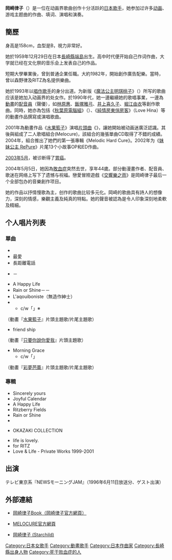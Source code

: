 {{藝人
| 姓名     = 岡崎 律子
| 類型     = 女歌手
| 圖片     =
| 圖片尺寸 =
| 原名     =
| 羅馬拼音 =
| 綽號     =
| 國籍     ={{JPN}}
| 出生日期 = {{birth date|1959|12|29}}
| 出生地點 =
| 逝世日期 = {{death date and age|2004|5|5|1959|12|29}}
| 逝世地點 =
| 血型     =
| 身高     =
| 出身地   = {{JPN}}[[長崎縣|長崎縣]][[西彼杵郡|西彼杵郡]][[高島町_(長崎縣)|高島町]][[端島|端島]]（現[[長崎市|長崎市]][[端島|端島]]）
| 出道作   =
| 出道日期 =
| 代表作   = {{lang|ja|夢見る愛天使}}（作曲；動畫《[[愛天使傳說|愛天使傳說]]》片頭曲）<br/>[[櫻花綻放|櫻花綻放]]（作詞・作曲；動畫《[[純情房東俏房客|純情房東俏房客]]》片頭曲）<br/>For Fruits Basket（作詞・作曲・演唱；動畫《[[水果籃子|水果籃子]]》片頭曲）
| 活躍年代 = 1991年－2004年
| 唱片公司 =
| 經理人公司 =
| 網站     =
| IMDb    =
}}
{{japanese|japanese=岡崎 律子|kana=おかざき りつこ|romaji=Okazaki Ritsuko}}

'''岡崎律子'''（{{bd|1959年|12月29日|2004年|5月5日|catIdx=Okazaki Ritsuko}}）是一位在动画界歌曲创作十分活跃的[[日本|日本]][[歌手|歌手]]，她参加过许多[[动画|动画]]、游戏主题曲的作曲、填词、演唱和演奏。

== 簡歷 ==
身高是158cm，血型是B，視力非常好。

她於1959年12月29日在日本[[長崎縣|長崎縣]][[端島|端島]]出生。高中时代便开始自己作词作曲，大学就已经在文化祭的音乐会上发表自己的作品。

短期大學畢業後，曾到普通企業任職。大約1982年，開始創作廣告配樂。當時，曾以森野律及RITZ為名提供樂曲。

她於1993年以[[唱作歌手|唱作歌手]]的身分出道。为新版《[[魔法公主明琪桃子|魔法公主明琪桃子]]》（{{lang|ja|魔法のプリンセスミンキーモモ}}）所写的歌曲应该是她加入动画界的处女作。於1990年代，她一邊繼續她的歌唱事業，一邊為[[日本動畫|動畫]]的[[配音員|配音員]]（聲優），如[[林原惠|林原惠]]、[[飯塚雅弓|飯塚雅弓]]、[[井上喜久子|井上喜久子]]、[[堀江由衣|堀江由衣]]等創作歌曲。同時，她亦為包括《[[秋葉原電腦組|秋葉原電腦組]]》（{{lang|ja|アキハバラ電脳組}}）、《[[純情房東俏房客|純情房東俏房客]]》（Love Hina）等的動畫作品撰寫或演唱歌曲。

2001年為動畫作品《[[水果籃子|水果籃子]]》演唱[[主題曲|片頭曲]]《{{lang|ja|Forフルーツバスケット}}》，讓她開始被动画迷廣泛認識。其後與{{lang|ja|日向めぐみ}}組成了二人歌唱組合{{lang|ja|メロキュア}}(Melocure)，該組合的幾張單曲CD取得了不錯的成績。2004年，組合推出了她們的第一張專輯《Melodic Hard Cure》。2002年为《[[妹妹公主_RePure|妹妹公主 RePure]]》片尾13个小故事OP和ED作曲。

[[2003年5月|2003年5月]]，被诊断得了[[胃癌|胃癌]]。

2004年5月5日，她因為[[敗血症|敗血症]]突然去世，享年44歲。部分動漫畫作者、配音員、歌迷在网络上写下了遗憾与祝福。戀愛冒險遊戲《[[交響樂之雨|交響樂之雨]]》是岡崎律子最后一个全部包办的音樂創作项目。

她的作品以抒情慢歌為主，创作的歌曲比较多元化。岡崎的歌曲具有詩人的想像力，深刻的情感，樂觀主義及純真的特點。她的聲音被認為是令人印象深刻地柔軟及精細。

== 个人唱片列表 ==

=== 單曲 ===
*{{lang|ja|悲しい自由}}
*最愛
*長距離電話
*{{lang|ja|リグレット－恋人なら}}－
*A Happy Life
*Rain or Shine－{{lang|ja|降っても晴れても}}－
*L'aqouiboniste（無造作紳士）
*{{lang|ja|For フルーツバスケット}}
**c/w「{{lang|ja|小さな祈り}}」※
（動畫『[[水果籃子|水果籃子]]』片頭主題歌/片尾主題歌）
*friend ship
（動畫『[[只要你說你愛我|只要你說你愛我]]』片頭主題歌）
*Morning Grace
**c/w「{{lang|ja|私の愛は小さいけれど}}」
（動畫『[[彩夢芭蕾|彩夢芭蕾]]』片頭主題歌/片尾主題歌）

=== 專輯 ===
*Sincerely yours
*Joyful Calendar
*A Happy Life
*Ritzberry Fields
*Rain or Shine
*{{lang|ja|おはよう}}
*{{lang|ja|ラブひな}} OKAZAKI COLLECTION
*life is lovely.
*for RITZ
*Love & Life - Private Works 1999-2001

==出演==
テレビ東京系『NEWSモーニングJAM』（1996年6月11日放送分、ゲスト出演）

== 外部連結 ==
* {{Ja icon}}[http://www.ne.jp/asahi/okazaki/book/ 岡崎律子Book（岡崎律子官方網頁）] {{Wayback|url=http://www.ne.jp/asahi/okazaki/book/ |date=20050703011531 }}
* {{Ja icon}}[http://columbia.jp/~melocure/ MELOCURE官方網頁] {{Wayback|url=http://columbia.jp/~melocure/ |date=20110516163544 }}
* {{Ja icon}}[http://www.starchild.co.jp/artist/okazaki/ 岡崎律子 (Starchild)] {{Wayback|url=http://www.starchild.co.jp/artist/okazaki/ |date=20050203212347 }}

{{Authority control}}
{{DEFAULTSORT:Okazaki Ritsuko}}

[[Category:日本女歌手|Category:日本女歌手]]
[[Category:動畫歌手|Category:動畫歌手]]
[[Category:日本作曲家|Category:日本作曲家]]
[[Category:長崎縣出身人物|Category:長崎縣出身人物]]
[[Category:死于败血症的人|Category:死于败血症的人]]